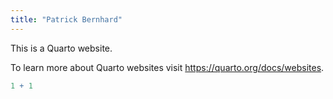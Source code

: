 ```yaml
---
title: "Patrick Bernhard"
---
```


This is a Quarto website.

To learn more about Quarto websites visit <https://quarto.org/docs/websites>.

```r
1 + 1
```
